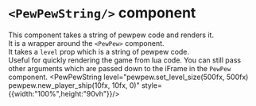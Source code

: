

<Meta title="PewPewString" component={PewPewString} />

# `<PewPewString/>` component

This component takes a string of pewpew code and renders it.<br/>
It is a wrapper around the `<PewPew>` component.<br/>
It takes a `level` prop which is a string of pewpew code.<br/>
Useful for quickly rendering the game from lua code.
You can still pass other arguments which are passed down to the iFrame in the `PewPew` component.
<PewPewString level="pewpew.set_level_size(500fx, 500fx) pewpew.new_player_ship(10fx, 10fx, 0)" style={{width:"100%",height:"90vh"}}/>